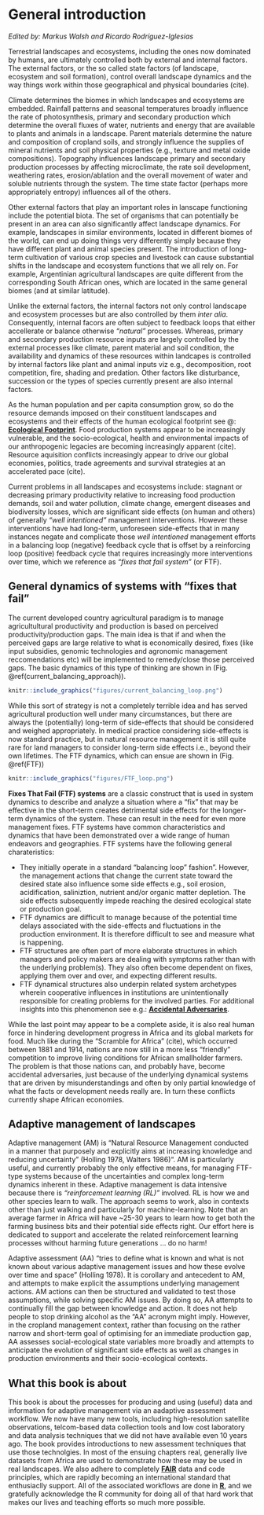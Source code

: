 # General introduction {#introduction}

*Edited by: Markus Walsh and Ricardo Rodríguez-Iglesias*


Terrestrial landscapes and ecosystems, including the ones now dominated by humans, are ultimately controlled both by external and internal factors. The external factors, or the so called state factors (of landscape, ecosystem and soil formation), control overall landscape dynamics and the way things work within those geographical and physical boundaries (cite).  

Climate determines the biomes in which landscapes and ecosystems are embedded. Rainfall patterns and seasonal temperatures broadly influence the rate of photosynthesis, primary and secondary production which determine the overall fluxes of water, nutrients and energy that are available to plants and animals in a landscape. Parent materials determine the nature and composition of cropland soils, and strongly influence the supplies of mineral nutrients and soil physical properties (e.g., texture and metal oxide compositions). Topography influences landscape primary and secondary production processes by affecting microclimate, the rate soil development, weathering rates, erosion/ablation and the overall movement of water and soluble nutrients through the system. The time state factor (perhaps more appropriately entropy) influences all of the others.

Other external factors that play an important roles in lanscape functioning include the potential biota. The set of organisms that can potentially be present in an area can also significantly affect landscape dynamics. For example, landscapes in similar environments, located in different biomes of the world, can end up doing things very differently simply because they have different plant and animal species present. The introduction of long-term cultivation of various crop species and livestock can cause substantial shifts in the landscape and ecosystem functions that we all rely on. For example, Argentinian agricultural landscapes are quite different from the corresponding South African ones, which are located in the same general biomes (and at similar latitude).

Unlike the external factors, the internal factors not only control landscape and ecosystem processes but are also controlled by them *inter alia*. Consequently, internal facors are often subject to feedback loops that either accellerate or balance otherwise *"natural"* processes. Whereas, primary and secondary production resource inputs are largely controlled by the external processes like climate, parent material and soil condition, the availability and dynamics of these resources within landcapes is controlled by internal factors like plant and animal inputs viz e.g., decomposition, root competition, fire, shading and predation. Other factors like disturbance, succession or the types of species currently present are also internal factors. 

As the human population and per capita consumption grow, so do the resource demands imposed on their constituent landscapes and ecosystems and their effects of the human ecological footprint see @: [**Ecological Footprint**](https://www.footprintnetwork.org/our-work/ecological-footprint/). Food production systems appear to be increasingly vulnerable, and the socio-ecological, health and environmental impacts of our anthropogenic legacies are becoming increasingly apparent (cite). Resource aquisition conflicts increasingly appear to drive our global economies, politics, trade agreements and survival strategies at an accelerated pace (cite).

Current problems in all landscapes and ecosystems include: stagnant or decreasing primary productivity relative to increasing food production demands, soil and water pollution, climate change, emergent diseases and biodiversity losses, which are significant side effects (on human and others) of generally *"well intentioned"* management interventions. However these interventions have had long-term, unforeseen side-effects that in many instances negate and complicate those *well intentioned* management efforts in a balancing loop (negative) feedback cycle that is offset by a reinforcing loop (positive) feedback cycle that requires increasingly more interventions over time, which we reference as *"fixes that fail system"* (or FTF).

## General dynamics of systems with "fixes that fail"

The current developed country agricultural paradigm is to manage agricultultural productivity and production is based on perceived productivity/production gaps. The main idea is that if and when the perceived gaps are large relative to what is economically desired, fixes (like input subsidies, genomic technologies and agronomic management reccomendations etc) will be implemented to remedy/close those perceived gaps. The basic dynamics of this type of thinking are shown in (Fig. \@ref(current_balancing_approach)).

```r
knitr::include_graphics("figures/current_balancing_loop.png")
```

While this sort of strategy is not a completely terrible idea and has served agricultural production well under many circumstances, but there are always the (potentially) long-term of side-effects that should be considered and weighed appropriately. In medical practice considering side-effects is now standard practice, but in natural resource management it is still quite rare for land managers to consider long-term side effects i.e., beyond their own lifetimes. The FTF dynamics, which can ensue are shown in (Fig. \@ref(FTF))

```r
knitr::include_graphics("figures/FTF_loop.png")
```

**Fixes That Fail (FTF) systems** are a classic construct that is used in system dynamics to describe and analyze a situation where a “fix” that may be effective in the short-term creates detrimental side effects for the longer-term dynamics of the system. These can result in the need for even more management fixes. FTF systems have common characteristics and dynamics that have been demonstrated over a wide range of human endeavors and geographies. FTF systems have the following general charateristics:

* They initially operate in a standard “balancing loop” fashion". However, the management actions that change the current state toward the desired state also influence some side effects e.g., soil erosion, acidification, saliniztion, nutrient and/or organic matter depletion. The side effects subsequently impede reaching the desired ecological state or production goal.
* FTF dynamics are difficult to manage because of the potential time delays associated with the side-effects and fluctuations in the production environment. It is therefore difficult to see and measure what is happening.
* FTF structures are often part of more elaborate structures in which managers and policy makers are dealing with symptoms rather than with the underlying problem(s). They also often become dependent on fixes, applying them over and over, and expecting different results.
* FTF dynamical structures also underpin related system archetypes wherein cooperative influences in institutions are unintentionally responsible for creating problems for the involved parties. For additional insights into this phenomenon see e.g.: [**Accidental Adversaries**](https://thesystemsthinker.com/accidental-adversaries-when-friends-become-foes/).

While the last point may appear to be a complete aside, it is also real human force in hindering development progress in Africa and its global markets for food. Much like during the "Scramble for Africa" (cite), which occurred between 1881 and 1914, nations are now still in a more less "friendly" competition to improve living conditions for African smallholder farmers. The problem is that those nations can, and probably have, become accidental adversaries, just because of the underlying dynamical systems that are driven by misunderstandings and often by only partial knowledge of what the facts or development needs really are. In turn these conflicts currently shape African economies.

## Adaptive management of landscapes

Adaptive management (AM) is “Natural Resource Management conducted in a manner that purposely and explicitly aims at increasing knowledge and reducing uncertainty” (Holling 1978, Walters 1986)". AM is particularly useful, and currently probably the only effective means, for managing FTF-type systems because of the uncertainties and complex long-term dynamics inherent in these. Adaptive management is data intensive because there is *"reinforcement learning (RL)"* involved. RL is how we and other species learn to walk. The approach seems to work, also in contexts other than just walking and particularly for machine-learning. Note that an average farmer in Africa will have ~25-30 years to learn how to get both the farming business bits and their potential side effects right. Our effort here is dedicated to support and accelerate the related reinforcement learning processes without harming future generations ... do no harm!

Adaptive assessment (AA) “tries to define what is known and what is not known about various adaptive management issues and how these evolve over time and space” (Holling 1978). It is corollary and antecedent to AM, and attempts to make explicit the assumptions underlying management actions. AM actions can then be structured and validated to test those assumptions, while solving specific AM issues. By doing so, AA attempts to continually fill the gap between knowledge and action. It does not help people to stop drinking alcohol as the "AA" acronym might imply. However, in the cropland management context, rather than focusing on the rather narrow and short-term goal of optimising for an immediate production gap, AA assesses social-ecological state variables more broadly and attempts to anticipate the evolution of significant side effects as well as changes in production environments and their socio-ecological contexts.

## What this book is about

This book is about the processes for producing and using (useful) data and information for adaptive management via an aadaptive assessment workflow. We now have many new tools, including high-resolution satellite observations, telcom-based data collection tools and low cost laboratory and data analysis techniques that we did not have available even 10 years ago. The book provides introductions to new assessment techniques that use those technolgies. In most of the ensuing chapters real, generally live datasets from Africa are used to demonstrate how these may be used in real landscapes. We also adhere to completely [**FAIR**](https://www.go-fair.org/fair-principles/) data and code principles, which are rapidly becoming an international standard that enthusiaclly support. All of the associated workflows are done in [**R**](https://www.r-project.org/), and we gratefully acknowledge the R community for doing all of that hard work that makes our lives and teaching efforts so much more possible.


